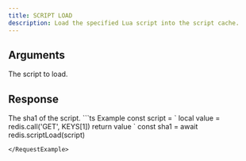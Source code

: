 ```yaml
---
title: SCRIPT LOAD
description: Load the specified Lua script into the script cache.
---
```


## Arguments

<ParamField body="script" type="string" required>
  The script to load.
</ParamField>

## Response

<ResponseField type="string" required>
  The sha1 of the script.
</ResponseField>

<RequestExample>
```ts Example
const script = `
  local value = redis.call('GET', KEYS[1])
  return value
`
const sha1 = await redis.scriptLoad(script)

```
</RequestExample>

